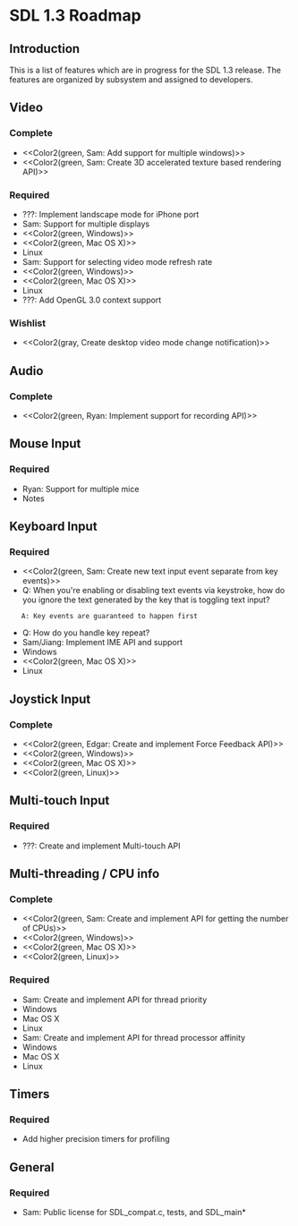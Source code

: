 = SDL 1.3 Roadmap =

== Introduction ==
This is a list of features which are in progress for the SDL 1.3 release.  The features are organized by subsystem and assigned to developers.


== Video ==

=== Complete ===
* <<Color2(green, Sam: Add support for multiple windows)>>
* <<Color2(green, Sam: Create 3D accelerated texture based rendering API)>>

=== Required ===
* ???: Implement landscape mode for iPhone port
* Sam: Support for multiple displays
* <<Color2(green, Windows)>>
* <<Color2(green, Mac OS X)>>
* Linux
* Sam: Support for selecting video mode refresh rate
* <<Color2(green, Windows)>>
* <<Color2(green, Mac OS X)>>
* Linux
* ???: Add OpenGL 3.0 context support

=== Wishlist ===
* <<Color2(gray, Create desktop video mode change notification)>>

== Audio ==

=== Complete ===
* <<Color2(green, Ryan: Implement support for recording API)>>

== Mouse Input ==

=== Required ===
* Ryan: Support for multiple mice
* Notes <!-- What is the mapping of individual mice to pointers?  Is there a "master pointer" that multiple mice share and then events for the individual mice?  Is there a dual mode, where you have a single pointer that all mice affect, and you can switch to multiple pointers, each affected by a single mouse? -->

== Keyboard Input ==

=== Required ===
* <<Color2(green, Sam: Create new text input event separate from key events)>>
* Q: When you're enabling or disabling text events via keystroke, how do you ignore the text generated by the key that is toggling text input?
    A: Key events are guaranteed to happen first
* Q: How do you handle key repeat?
* Sam/Jiang: Implement IME API and support
* Windows
* <<Color2(green, Mac OS X)>>
* Linux

== Joystick Input ==

=== Complete ===
* <<Color2(green, Edgar: Create and implement Force Feedback API)>>
* <<Color2(green, Windows)>>
* <<Color2(green, Mac OS X)>>
* <<Color2(green, Linux)>>

== Multi-touch Input ==

=== Required ===
* ???: Create and implement Multi-touch API

== Multi-threading / CPU info ==

=== Complete ===
* <<Color2(green, Sam: Create and implement API for getting the number of CPUs)>>
* <<Color2(green, Windows)>>
* <<Color2(green, Mac OS X)>>
* <<Color2(green, Linux)>>

=== Required ===
* Sam: Create and implement API for thread priority
* Windows
* Mac OS X
* Linux
* Sam: Create and implement API for thread processor affinity
* Windows
* Mac OS X
* Linux

== Timers ==

=== Required ===
* Add higher precision timers for profiling

== General ==

=== Required ===
* Sam: Public license for SDL_compat.c, tests, and SDL_main*
